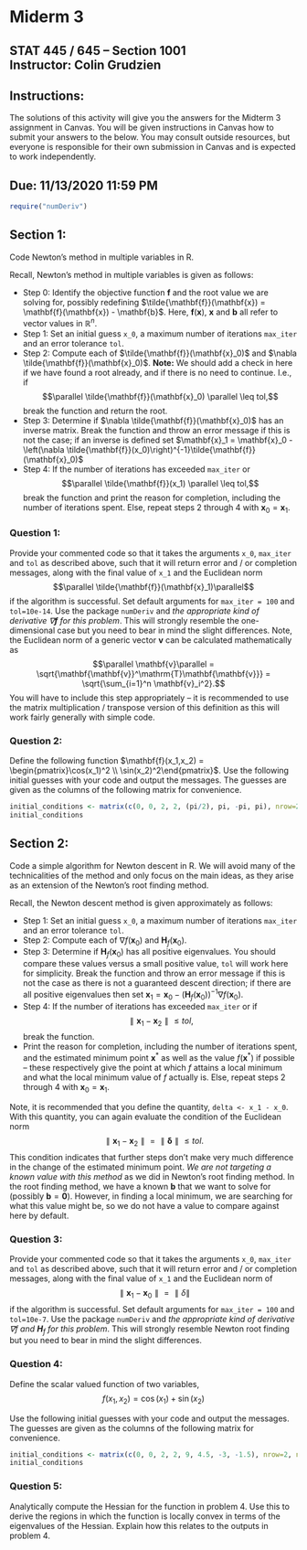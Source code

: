 # Miderm 3

## STAT 445 / 645 -- Section 1001 <br> Instructor: Colin Grudzien<br>

## Instructions:
The solutions of this activity will give you the answers for the Midterm 3 assignment in Canvas. You will be given instructions in Canvas how to submit your answers to the below.  You may consult outside resources, but everyone is responsible for their own submission in Canvas and is expected to work independently.


## Due: 11/13/2020 11:59 PM

```r
require("numDeriv")
```

## Section 1:

Code Newton's method in multiple variables in R.

Recall, Newton's method in multiple variables is given as follows:

* Step 0: Identify the objective function $\mathbf{f}$ and the root value we are solving for, possibly redefining $\tilde{\mathbf{f}}(\mathbf{x}) = \mathbf{f}(\mathbf{x}) - \mathbf{b}$.  Here, $\mathbf{f}(\mathbf{x}),$ $\mathbf{x}$ and $\mathbf{b}$ all refer to vector values in $\mathbb{R}^n$.
* Step 1: Set an initial guess `x_0`, a maximum number of iterations `max_iter` and an error tolerance `tol`.
* Step 2: Compute each of $\tilde{\mathbf{f}}(\mathbf{x}_0)$ and $\nabla \tilde{\mathbf{f}}(\mathbf{x}_0)$.  **Note:** We should add a check in here if we have found a root already, and if there is no need to continue. I.e., if $$\parallel \tilde{\mathbf{f}}(\mathbf{x}_0) \parallel \leq tol,$$ break the function and return the root.
* Step 3: Determine if $\nabla \tilde{\mathbf{f}}(\mathbf{x}_0)$ has an inverse matrix. Break the function and throw an error message if this is not the case; if an inverse is defined set $\mathbf{x}_1 = \mathbf{x}_0 - \left(\nabla \tilde{\mathbf{f}}(x_0)\right)^{-1}\tilde{\mathbf{f}}(\mathbf{x}_0)$
* Step 4: If the number of iterations has exceeded `max_iter` or 
$$\parallel \tilde{\mathbf{f}}(x_1) \parallel \leq tol,$$ 
break the function and print the reason for completion, including the number of iterations spent.  Else, repeat steps 2 through 4 with $\mathbf{x}_0 = \mathbf{x}_1$.

### Question 1:

Provide your commented code so that it takes the arguments `x_0`, `max_iter` and `tol` as described above, such that it will return error and / or completion messages, along with the final value of `x_1` and the Euclidean norm 
$$\parallel \tilde{\mathbf{f}}(\mathbf{x}_1)\parallel$$ 
if the algorithm is successful.  Set default arguments for `max_iter = 100` and `tol=10e-14`.  Use the package `numDeriv` and *the appropriate kind of derivative $\nabla \mathbf{f}$ for this problem*.  This will strongly resemble the one-dimensional case but you need to bear in mind the slight differences.  Note, the Euclidean norm of a generic vector $\mathbf{v}$ can be calculated mathematically as 
$$\parallel \mathbf{v}\parallel = \sqrt{\mathbf{\mathbf{v}}^\mathrm{T}\mathbf{\mathbf{v}}} = \sqrt{\sum_{i=1}^n \mathbf{v}_i^2}.$$
You will have to include this step appropriately -- it is recommended to use the matrix multiplication / transpose version of this definition as this will work fairly generally with simple code.






### Question 2:

Define the following function $\mathbf{f}(x_1,x_2) = \begin{pmatrix}\cos(x_1)^2 \\  \sin(x_2)^2\end{pmatrix}$.  Use the following initial guesses with your code and output the messages.  The guesses are given as the columns of the following matrix for convenience.
```r
initial_conditions <- matrix(c(0, 0, 2, 2, (pi/2), pi, -pi, pi), nrow=2, ncol=4, byrow=FALSE)
initial_conditions
```




## Section 2:

Code a simple algorithm for Newton descent in R.  We will avoid many of the technicalities of the method and only focus on the main ideas, as they arise as an extension of the Newton's root finding method.

Recall, the Newton descent method is given approximately as follows:

* Step 1: Set an initial guess `x_0`, a maximum number of iterations `max_iter` and an error tolerance `tol`.
* Step 2: Compute each of $\nabla f(\mathbf{x}_0)$ and $\mathbf{H}_f(\mathbf{x}_0)$.
* Step 3: Determine if $\mathbf{H}_f(\mathbf{x}_0)$ has all positive eigenvalues.  You should compare these values versus a small positive value, `tol` will work here for simplicity. Break the function and throw an error message if this is not the case as there is not a guaranteed descent direction; if there are all positive eigenvalues then set $\mathbf{x}_1 = \mathbf{x}_0 - \left(\mathbf{H}_f(\mathbf{x}_0)\right)^{-1} \nabla f(\mathbf{x}_0)$.
* Step 4: If the number of iterations has exceeded `max_iter` or if 
 $$\parallel \mathbf{x}_1 - \mathbf{x}_2 \parallel \leq tol,$$ 
 break the function. 
* Print the reason for completion, including the number of iterations spent, and the estimated minimum point $\mathbf{x}^\ast$ as well as the value $f(\mathbf{x}^\ast)$ if possible -- these respectively give the point at which $f$ attains a local minimum and what the local minimum value of $f$ actually is.  Else, repeat steps 2 through 4 with $\mathbf{x}_0 = \mathbf{x}_1$.

Note, it is recommended that you define the quantity, `delta <- x_1 - x_0`.  With this quantity, you can again evaluate the condition of the Euclidean norm
$$\parallel \mathbf{x}_1 - \mathbf{x}_2 \parallel = \parallel \boldsymbol{\delta} \parallel \leq tol.$$ 
This condition indicates that further steps don't make very much difference in the change of the estimated minimum point.  *We are not targeting a known value with this method* as we did in Newton's root finding method.  In the root finding method, we have a known $\mathbf{b}$ that we want to solve for (possibly $\mathbf{b} = \boldsymbol{0}$).  However, in finding a local minimum, we are searching for what this value might be, so we do not have a value to compare against here by default.

### Question 3:

Provide your commented code so that it takes the arguments `x_0`, `max_iter` and `tol` as described above, such that it will return error and / or completion messages, along with the final value of `x_1` and the Euclidean norm of 
$$\parallel \mathbf{x}_1 - \mathbf{x}_0 \parallel = \parallel \delta \parallel $$ 
if the algorithm is successful.  Set default arguments for `max_iter = 100` and `tol=10e-7`.  Use the package `numDeriv` and *the appropriate kind of derivative $\nabla f$ and $\mathbf{H}_f$ for this problem*.  This will strongly resemble Newton root finding but you need to bear in mind the slight differences.


### Question 4:

Define the scalar valued function of two variables,
$$f(x_1,x_2) = \cos(x_1) + \sin(x_2)$$

Use the following initial guesses with your code and output the messages.  The guesses are given as the columns of the following matrix for convenience.
```r
initial_conditions <- matrix(c(0, 0, 2, 2, 9, 4.5, -3, -1.5), nrow=2, ncol=4, byrow=FALSE)
initial_conditions
```



### Question 5:
Analytically compute the Hessian for the function in problem 4.  Use this to derive the regions in which the function is locally convex in terms of the eigenvalues of the Hessian.  Explain how this relates to the outputs in problem 4.
